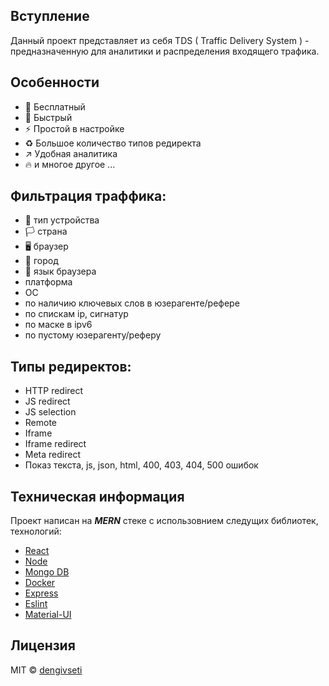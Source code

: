 ## Вступление

Данный проект представляет из себя TDS ( Traffic Delivery System ) - предназначенную для аналитики и распределения входящего трафика.

## Особенности
- 🤑 Бесплатный
- 🚀 Быстрый
- ⚡️ Простой в настройке
- ♻️ Большое количество типов редиректа
- ↗️ Удобная аналитика
- 🔥 и многое другое ... 

## Фильтрация траффика:
- 📱 тип устройства
- 🏳️‍ страна
- 🖥️ браузер
- 📍 город
- 👅 язык браузера
- платформа
- ОС
- по наличию ключевых слов в юзерагенте/рефере
- по спискам ip, сигнатур
- по маске в ipv6
- по пустому юзерагенту/реферу

## Типы редиректов:
- HTTP redirect
- JS redirect
- JS selection
- Remote
- Iframe
- Iframe redirect
- Meta redirect
- Показ текста, js, json, html, 400, 403, 404, 500 ошибок

## Техническая информация
Проект написан на ***MERN*** стеке c использовнием следущих библиотек, технологий:
- [React](https://github.com/facebook/create-react-app)
- [Node](https://nodejs.org/en/)
- [Mongo DB](https://www.mongodb.com/)
- [Docker](https://www.docker.com/)
- [Express](https://expressjs.com/)
- [Eslint](https://eslint.org/)
- [Material-UI](https://material-ui.com/)
 
## Лицензия
 MIT © [dengivseti](https://github.com/dengivseti)
